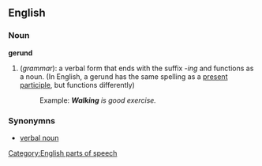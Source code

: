 ==English==

===Noun===
'''gerund'''
#(''grammar''): a verbal form that ends with the suffix ''-ing'' and functions as a noun. (In English, a gerund has the same spelling as a [[present participle]], but functions differently)
#:Example:  '''''Walking''' is good exercise.''

===Synonymns===
*[[verbal noun]]

[[Category:English parts of speech]]